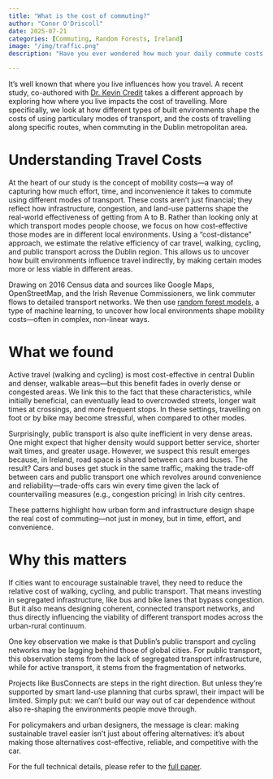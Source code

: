 ```yaml
---
title: "What is the cost of commuting?"
author: "Conor O'Driscoll"
date: 2025-07-21
categories: [Commuting, Random Forests, Ireland]
image: "/img/traffic.png"
description: "Have you ever wondered how much your daily commute costs you? This post may provide you with some answers."

---
```


It’s well known that where you live influences how you travel. A recent study, co-authored with [Dr. Kevin Credit](https://www.maynoothuniversity.ie/faculty-social-sciences/our-people/kevin-credit) takes a different approach by exploring how where you live impacts the cost of travelling. More specifically, we look at how different types of built environments shape the costs of using particulary modes of transport, and the costs of travelling along specific routes, when commuting in the Dublin metropolitan area.


Understanding Travel Costs
======

At the heart of our study is the concept of mobility costs—a way of capturing how much effort, time, and inconvenience it takes to commute using different modes of transport. These costs aren’t just financial; they reflect how infrastructure, congestion, and land-use patterns shape the real-world effectiveness of getting from A to B. Rather than looking only at which transport modes people choose, we focus on how cost-effective those modes are in different local environments. Using a “cost-distance” approach, we estimate the relative efficiency of car travel, walking, cycling, and public transport across the Dublin region. This allows us to uncover how built environments influence travel indirectly, by making certain modes more or less viable in different areas.

Drawing on 2016 Census data and sources like Google Maps, OpenStreetMap, and the Irish Revenue Commissioners, we link commuter flows to detailed transport networks. We then use [random forest models](https://arxiv.org/abs/2402.01502), a type of machine learning, to uncover how local environments shape mobility costs—often in complex, non-linear ways.


What we found
======

Active travel (walking and cycling) is most cost-effective in central Dublin and denser, walkable areas—but this benefit fades in overly dense or congested areas. We link this to the fact that these characteristics, while initially beneficial, can eventually lead to overcrowded streets, longer wait times at crossings, and more frequent stops. In these settings, travelling on foot or by bike may become stressful, when compared to other modes.

Surprisingly, public transport is also quite inefficient in very dense areas. One might expect that higher density would support better service, shorter wait times, and greater usage. However, we suspect this result emerges because, in Ireland, road space is shared between cars and buses. The result? Cars and buses get stuck in the same traffic, making the trade-off between cars and public transport one which revolves around convenience and reliability—trade-offs cars win every time given the lack of countervailing measures (e.g., congestion pricing) in Irish city centres.

These patterns highlight how urban form and infrastructure design shape the real cost of commuting—not just in money, but in time, effort, and convenience.


Why this matters
======

If cities want to encourage sustainable travel, they need to reduce the relative cost of walking, cycling, and public transport. That means investing in segregated infrastructure, like bus and bike lanes that bypass congestion. But it also means designing coherent, connected transport networks, and thus directly influencing the viability of different transport modes across the urban-rural continuum.

One key observation we make is that Dublin's public transport and cycling networks may be lagging behind those of global cities. For public transport, this observation stems from the lack of segregated transport infrastructure, while for active transport, it stems from the fragmentation of networks. 

Projects like BusConnects are steps in the right direction. But unless they’re supported by smart land-use planning that curbs sprawl, their impact will be limited. Simply put: we can’t build our way out of car dependence without also re-shaping the environments people move through.

For policymakers and urban designers, the message is clear: making sustainable travel easier isn’t just about offering alternatives: it’s about making those alternatives cost-effective, reliable, and competitive with the car.

For the full technical details, please refer to the [full paper](https://doi.org/10.1016/j.jtrangeo.2024.103870).
